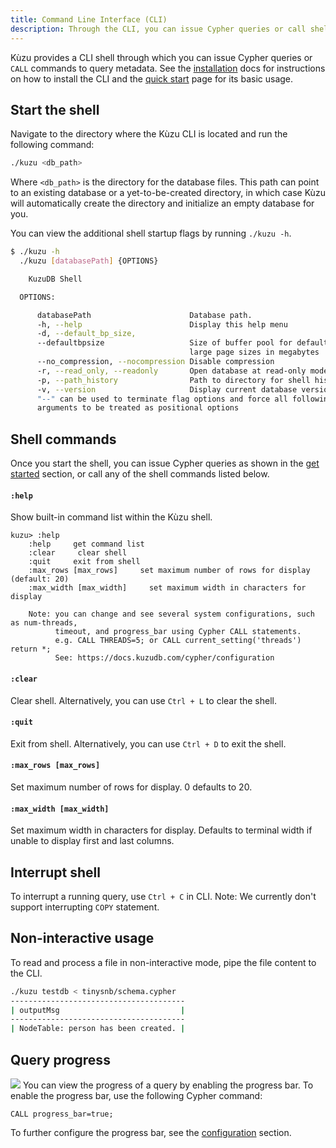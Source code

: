 ```yaml
---
title: Command Line Interface (CLI)
description: Through the CLI, you can issue Cypher queries or call shell commands.
---
```


Kùzu provides a CLI shell through which you can issue Cypher queries or `CALL` commands to query
metadata. See the [installation](/installation) docs for instructions on how
to install the CLI and the [quick start](/get-started) page for its basic usage.

## Start the shell

Navigate to the directory where the Kùzu CLI is located and run the following command:

```bash
./kuzu <db_path>
```

Where `<db_path>` is the directory for the database files. 
This path can point to an existing database or a yet-to-be-created directory, in which case
Kùzu will automatically create the directory and initialize an empty database for you.

You can view the additional shell startup flags by running `./kuzu -h`.

```bash
$ ./kuzu -h
  ./kuzu [databasePath] {OPTIONS}

    KuzuDB Shell

  OPTIONS:

      databasePath                      Database path.
      -h, --help                        Display this help menu
      -d, --default_bp_size,
      --defaultbpsize                   Size of buffer pool for default and
                                        large page sizes in megabytes
      --no_compression, --nocompression Disable compression
      -r, --read_only, --readonly       Open database at read-only mode.
      -p, --path_history                Path to directory for shell history
      -v, --version                     Display current database version
      "--" can be used to terminate flag options and force all following
      arguments to be treated as positional options
```

## Shell commands

Once you start the shell, you can issue Cypher queries as shown in the [get started](/get-started)
section, or call any of the shell commands listed below.

#### `:help`
Show built-in command list within the Kùzu shell.

```
kuzu> :help
    :help     get command list
    :clear     clear shell
    :quit     exit from shell
    :max_rows [max_rows]     set maximum number of rows for display (default: 20)
    :max_width [max_width]     set maximum width in characters for display

    Note: you can change and see several system configurations, such as num-threads, 
          timeout, and progress_bar using Cypher CALL statements.
          e.g. CALL THREADS=5; or CALL current_setting('threads') return *;
          See: https://docs.kuzudb.com/cypher/configuration
```

#### `:clear`
Clear shell. Alternatively, you can use `Ctrl + L` to clear the shell.

#### `:quit`
Exit from shell. Alternatively, you can use `Ctrl + D` to exit the shell.

#### `:max_rows [max_rows]`
Set maximum number of rows for display. 0 defaults to 20.

#### `:max_width [max_width]`
Set maximum width in characters for display. Defaults to terminal width if unable to display first and last columns. 

## Interrupt shell
To interrupt a running query, use `Ctrl + C` in CLI. Note: We currently don't support interrupting `COPY` statement.

## Non-interactive usage
To read and process a file in non-interactive mode, pipe the file content to the CLI.

```bash
./kuzu testdb < tinysnb/schema.cypher
---------------------------------------
| outputMsg                           |
---------------------------------------
| NodeTable: person has been created. |
```

## Query progress
![](./progress_bar.gif)
You can view the progress of a query by enabling the progress bar. To enable the progress bar, use the following Cypher command:

```cypher
CALL progress_bar=true;
```

To further configure the progress bar, see the [configuration](/cypher/configuration) section.
